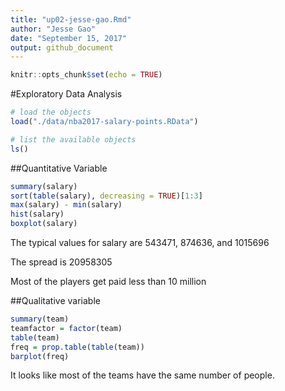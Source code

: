 ```yaml
---
title: "up02-jesse-gao.Rmd"
author: "Jesse Gao"
date: "September 15, 2017"
output: github_document
---
```


```r
knitr::opts_chunk$set(echo = TRUE)
```
#Exploratory Data Analysis
```r
# load the objects
load("./data/nba2017-salary-points.RData")

# list the available objects
ls()
```
##Quantitative Variable
```r
summary(salary)
sort(table(salary), decreasing = TRUE)[1:3]
max(salary) - min(salary)
hist(salary)
boxplot(salary)
```

The typical values for salary are 543471, 874636, and 1015696

The spread is 20958305

Most of the players get paid less than 10 million

##Qualitative variable
```r
summary(team)
teamfactor = factor(team)
table(team)
freq = prop.table(table(team))
barplot(freq)
```

It looks like most of the teams have the same number of people.
```r

```

```r

```